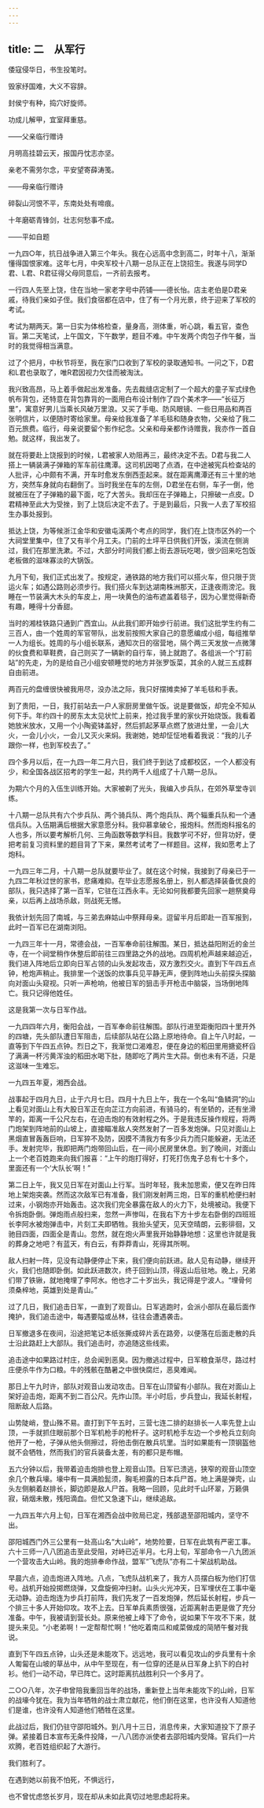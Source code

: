 ```yaml
---
---
---
```

title: 二　从军行
---



倭寇侵华日，书生投笔时。

毁家纾国难，大义不容辞。

封侯宁有种，捣穴好旋师。

功成儿解甲，宜室拜重慈。

——父亲临行赠诗



月明高挂碧云天，报国丹忱志亦坚。

亲老不需劳尔念，平安望寄薛涛笺。

——母亲临行赠诗



碎裂山河恨不平，东南处处有啼痕。

十年磨砺青锋剑，壮志何愁事不成。

——平如自题



一九四○年，抗日战争进入第三个年头。我在心远高中念到高二，时年十八，渐渐懂得国恨家难。这年七月，中央军校十八期一总队正在上饶招生。我遂与同学D君、L君、R君征得父母同意后，一齐前去报考。

一行四人先至上饶，住在当地一家老字号中药铺——德长怡。店主老伯是D君亲戚，待我们亲如子侄。我们食宿都在店中，住了有一个月光景，终于迎来了军校的考试。

考试为期两天。第一日实为体格检查，量身高，测体重，听心跳，看五官，查色盲。第二天笔试，上午国文，下午数学，题目不难。中午发两个肉包子作午餐，当时的我觉得相当满意。





过了个把月，中秋节将至，我在家门口收到了军校的录取通知书。一问之下，D君和L君也录取了，唯R君因视力欠佳而被淘汰。

我兴致高昂，马上着手做起出发准备。先去裁缝店定制了一个超大的童子军式绿色帆布背包，还特意在背包靠背的一面用白布设计制作了四个美术字——“长征万里”，寓意好男儿当乘长风破万里浪。又买了手电、防风眼镜、一些日用品和两百张明信片，以便随时寄给家里。母亲给我准备了羊毛毯和随身衣物，父亲给了我二百元旅费。临行，母亲说要留个影作纪念。父亲和母亲都作诗赠我，我亦作一首自勉。就这样，我出发了。





就在将要赴上饶报到的时候，L君被家人劝阻再三，最终决定不去。D君与我二人搭上一辆装满子弹箱的军车前往鹰潭。这司机因喝了点酒，在中途被宪兵检查站的人批评，心中颇有不满，开车时愈发东倒西歪起来。就在距离鹰潭还有三十里的地方，突然车身就向右翻倒了。当时我坐在车的左侧，D君坐在右侧，车子一倒，他就被压在了子弹箱的最下面，吃了大苦头。我却压在子弹箱上，只擦破一点皮。D君精神至此大为受挫，到了上饶后决定不去了。于是到最后，只我一人去了军校招生办事处报到。

抵达上饶，为等候浙江金华和安徽屯溪两个考点的同学，我们在上饶市区外的一个大祠堂里集中，住了又有半个月工夫。门前的土坪平日供我们开饭，溪流在侧淌过，我们在那里洗漱。不过，大部分时间我们都上街去游玩吃喝，很少回来吃包饭老板做的滋味寡淡的大锅饭。

九月下旬，我们正式出发了。按规定，通铁路的地方我们可以搭火车，但只限于货运火车；如遇公路则必须步行。我们搭火车到达湖南株洲那天，正逢夜雨滂沱。我睡在一节装满大木头的车皮上，用一块黄色的油布遮盖着毯子，因为心里觉得新奇有趣，睡得十分香甜。



当时的湘桂铁路只通到广西宜山。从此我们即开始步行前进。我们这批学生约有二三百人，由一个姓周的军官带队，出发前按照大家自己的意愿编成小组，每组推举一人为组长。姓周的与小组长联系，通知次日的宿营地，隔个两三天发放一点微薄的伙食费和草鞋费，自己则买了一辆新的自行车，骑上就跑了。各组派一个“打前站”的先走，为的是给自己小组安顿睡觉的地方并张罗饭菜，其余的人就三五成群自由前进。

两百元的盘缠很快被我用尽，没办法之际，我只好摆摊卖掉了羊毛毯和手表。

到了贵阳，一日，我打前站去一户人家厨房里做午饭。说是要做饭，却完全不知从何下手。年约四十的房东太太见状忙上前来，抢过我手里的家伙开始烧饭。我看着她放米放水，又用一个小陶瓷钵盖好，然后抓起茅草点燃了放进灶里，一会儿大火，一会儿小火，一会儿又灭火来焖。我谢她，她却怔怔地看着我说：“我的儿子跟你一样，也到军校去了。”





四个多月以后，在一九四一年二月六日，我们终于到达了成都校区，一个人都没有少，和全国各战区招考的学生一起，共约两千人组成了十八期一总队。



为期六个月的入伍生训练开始。大家被剃了光头，我编入步兵队，在郊外草堂寺训练。

十八期一总队共有六个步兵队、两个骑兵队、两个炮兵队、两个辎重兵队和一个通信兵队。入伍期满后根据大家意愿分科。我仰慕拿破仑，报炮科。然而炮科报名的人也多，所以要考解析几何、三角函数等数学科目。我数学可不好，但背功好，便把考前复习资料里的题目背了下来，果然考试考了一样题目。这样，我如愿考上了炮科。



一九四三年二月，十八期一总队就要毕业了。就在这个时候，我接到了母亲已于一九四二年秋过世的家书，悲痛难抑。在毕业志愿报名册上，别人都选择装备优良的部队，我只选择了第一百军，它驻在江西永丰。无论如何我都要先回家一趟祭奠母亲，以后再上战场杀敌，则战死无憾。



我依计划先回了南城，与三弟去麻姑山中祭拜母亲。逗留半月后即赴一百军报到，此时一百军已在湖南浏阳。

一九四三年十一月，常德会战，一百军奉命前往解围。某日，抵达益阳附近的金兰寺，在一个祠堂稍作休整后即前往三四里路之外的战地。四周机枪声越来越迫近，我们进入阵地后立即向日军占领的山头发起攻击，双方激烈交火。直到下午四五点钟，枪炮声稍止。我排里一个送饭的炊事兵见平静无声，便到阵地山头前探头探脑向对面山头窥视。只听一声枪响，他被日军的狙击手开枪击中脑袋，当场倒地阵亡。我只记得他姓任。



这是我第一次与日军作战。

一九四四年六月，衡阳会战，一百军奉命前往解围。部队行进至距衡阳四十里开外的四塘，先头部队遭日军阻击，后续部队站在公路上原地待命。自上午八时起，一直等到下午四五点钟。烈日之下，我渐觉口渴难忍，便在身边的稻田里用搪瓷杯舀了满满一杯污黄浑浊的稻田水喝下肚，随即吃了两片生大蒜。倒也未有不适，只是这滋味一生难忘。



一九四五年夏，湘西会战。



战事起于四月九日，止于六月七日。四月十九日上午，我在一个名叫“鱼鳞洞”的山上看见对面山上有大股日军正在向芷江方向前进，有骑马的，有坐轿的，还有坐滑竿的，距离一千公尺左右，在迫击炮的有效射程之外。于是我违反操作规程，将两门炮架到阵地前的山坡上，直接瞄准敌人突然发射了一百多发炮弹。只见对面山上黑烟直冒轰轰巨响，日军猝不及防，因摸不清我方有多少兵力而只能躲避，无法还手。发射完毕，我即把两门炮带回山后，在一间小民房里休息。到了晚间，对面山上一个老百姓跑来向我们报喜：“上午的炮打得好，打死打伤鬼子总有七十多个，里面还有一个‘大队长’啊！”

第二日上午，我又见日军在对面山上行军。当时年轻，我未加思索，便又在昨日阵地上架炮突袭。然而这次敌军已有准备，我们刚发射两三炮，日军的重机枪便扫射过来，小钢炮亦开始轰击。这次我们完全暴露在敌人的火力下，处境被动。我便下令拆炮卧倒。弹炮雨点般扫来，忽然一声惨叫，在我右下方十步左右卧倒的四班班长李阿水被炮弹击中，片刻工夫即牺牲。我抬头望天，见天空晴朗，云影徘徊，又驰目四面，四面全是青山。忽然，就在炮火声里我开始静静地想：这里也许就是我的葬身之地吧？有蓝天，有白云，有莽莽青山，死得其所啊。





敌人扫射一阵，见没有动静便停止下来，我们便向前跃进。敌人见有动静，继续开火，我们也随即卧倒。如此跃进数次，终于回到山顶，得返山后驻地。晚上，兄弟们带了铁锹，就地掩埋了李阿水。他也才二十岁出头，我记得是宁波人。“埋骨何须桑梓地，英雄到处是青山。”



过了几日，我们追击日军，一直到了观音山。日军逃跑时，会派小部队在最后面作掩护，我们追击途中，每遇要隘或丛林，往往会遭遇袭击。

日军撤退多在夜间，沿途把笔记本纸张撕成碎片丢在路旁，以便落在后面走散的兵士沿此路赶上大部队。我们追击时，亦追随这些线索。



追击途中如果路过村庄，总会闻到恶臭。因为撤逃过程中，日军粮食渐尽，路过村庄便杀牛作为口粮。牛的残骸在酷暑之中很快腐烂，恶臭难闻。

那日上午九时许，部队对观音山发动攻击。日军在山顶留有小部队。我在对面山上架好迫击炮，距离不到二百公尺。先炸山顶。半小时后，步兵登山，我延长射程，阻断敌人后路。

山势陡峭，登山殊不易。直打到下午五时，三营七连二排的赵排长一人率先登上山顶，一手就抓住眼前那个日军机枪手的枪杆子。这时机枪手左边一个步枪兵立刻向他开了一枪，子弹从他头侧擦过，将他击倒在散兵坑里。当时如果能有一顶钢盔他就不会牺牲，然而我们的官兵装备太差，有的都只是布帽。



五六分钟以后，我带着迫击炮排也登上观音山顶。日军已溃逃，狭窄的观音山顶空余几个散兵壕。壕中有一具满脸髭须，胸毛袒露的日本兵尸首。地上满是弹壳，山头左侧躺着赵排长，脚边即是敌人尸首。我略一回顾，见此时千山环翠，万籁俱寂，硝烟未散，残阳滴血。但忙又急速下山，继续追敌。



一九四五年六月上旬，日军在湘西会战中败局已定，残部退至邵阳城内，坚守不出。

邵阳城西门外三公里有一处高山名“大山岭”，地势险要，日军在此筑有严密工事。六十三师一八八团追击至此受阻，对峙已近半月。七月上旬，军部命令一八九团派一个营攻击大山岭。我的炮排奉命作战，盟军“飞虎队”亦有二十架战机助战。

早晨六点，迫击炮进入阵地。八点，飞虎队战机来了，我方人员摆白板为他们打信号。战机开始投掷燃烧弹，又盘旋俯冲扫射。山头火光冲天，日军埋伏在工事中毫无动静。迫击炮连为步兵打前阵，我们先发了一百发炮弹，然后延长射程，步兵一个排三十多人开始仰攻。攻不上去。日军单兵素质很强，近距离射击更是做了充分准备。中午，我被请到营长处。原来他被上峰下了命令，说如果下午攻不下来，就提头来见。“小老弟啊！一定帮帮忙啊！”他吃着南瓜和咸菜做成的简陋午餐对我说。

直到下午四五点钟，山头还是未能攻下。远远地，我可以看见攻山的步兵里有十余人匍匐在山坡的草丛中，从中午至现在，有一位穿的还是从日军身上扒下的白衬衫。他们一动不动，早已阵亡。这时距离抗战胜利只一个多月了。

二○○八年，次子申曾陪我重回当年的战场，重新登上当年未能攻下的山岭，日军的战壕今犹在。我为当年牺牲的战士肃立献花，他们倒在这里，也许没有人知道他们是谁，也许没有人知道他们牺牲在这里。

此战过后，我们仍驻守邵阳城外。到八月十三日，消息传来，大家知道投下了原子弹。紧接着日本宣布无条件投降，一八八团亦派使者去邵阳城内受降。官兵们一片欢腾，老百姓组织起了大游行。

我们胜利了。





在遇到她以前我不怕死，不惧远行，

也不曾忧虑悠长岁月，现在却从未如此真切过地思虑起将来。